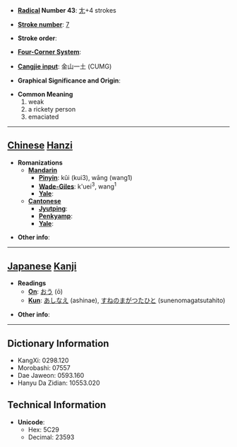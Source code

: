 * '''[[Wiktionary:Chinese radical index| Radical]] Number 43''': [[Wiktionary:Chinese radical index 尢|尢]]+4 strokes

* '''[[Wiktionary:Chinese total strokes index|Stroke number]]''': [[Wiktionary:Chinese total strokes index 7|7]]

* '''Stroke order''': 

* '''[[Wiktionary:Chinese four corner index|Four-Corner System]]''': 

* '''[[Wiktionary:Chinese Cangjie index|Cangjie input]]''': 金山一土 (CUMG)

* '''Graphical Significance and Origin''': 

* '''Common Meaning'''
*#weak
*# a rickety person
*# emaciated


----

== [[Chinese]] [[Hanzi]] ==

* '''Romanizations'''
** '''[[Mandarin]]'''
*** '''[[Pinyin]]''': kǔi (kui3), wāng (wang1)
*** '''[[Wade-Giles]]''': k'uei<sup>3</sup>, wang<sup>1</sup>
*** '''[[Yale]]''': 
** '''[[Cantonese]]'''
*** '''[[Jyutping]]''':
*** '''[[Penkyamp]]''': 
*** '''[[Yale]]''': 

* '''Other info''': 

----

== [[Japanese]] [[Kanji]] ==

* '''Readings'''
** '''[[On]]''': [[おう]] (ō)
** '''[[Kun]]''': [[あしなえ]] (ashinae), [[すねのまがつたひと]] (sunenomagatsutahito)

* '''Other info''':  

----

== Dictionary Information ==

* KangXi: 0298.120
* Morobashi: 07557
* Dae Jaweon: 0593.160
* Hanyu Da Zidian: 10553.020

== Technical Information ==

* '''Unicode''':
** Hex: 5C29
** Decimal: 23593